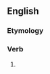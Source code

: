 ==English==

===Etymology===
{{suffix|charge|eth|lang=en}}

===Verb===
{{head|en|verb form}}

# {{en-archaic third-person singular of|charge}}